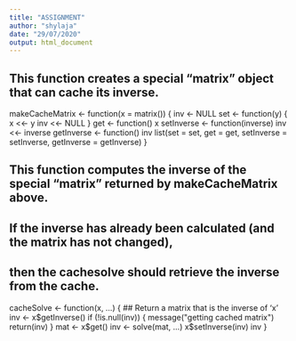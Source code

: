 ---
title: "ASSIGNMENT"
author: "shylaja"
date: "29/07/2020"
output: html_document
---
## This function creates a special "matrix" object that can cache its inverse.

makeCacheMatrix <- function(x = matrix()) {
                inv <- NULL
                set <- function(y) {
                  x <<- y
                  inv <<- NULL
                }
                get <- function() x
                setInverse <- function(inverse) inv <<- inverse
                getInverse <- function() inv
                list(set = set,
                     get = get,
                     setInverse = setInverse,
                     getInverse = getInverse)
}



## This function computes the inverse of the special "matrix" returned by makeCacheMatrix above.
## If the inverse has already been calculated (and the matrix has not changed), 
## then the cachesolve should retrieve the inverse from the cache.

cacheSolve <- function(x, ...) {
        ## Return a matrix that is the inverse of 'x'
                inv <- x$getInverse()
                if (!is.null(inv)) {
                  message("getting cached matrix")
                  return(inv)
                }
                mat <- x$get()
                inv <- solve(mat, ...)
                x$setInverse(inv)
                inv
}



